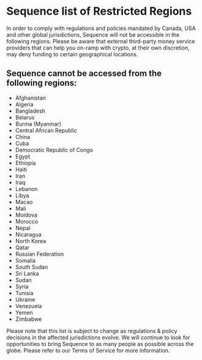 # Sequence list of Restricted Regions

In order to comply with regulations and policies mandated by Canada, USA and other global jurisdictions, Sequence will not be accessible in the following regions. Please be aware that external third-party money service providers that can help you on-ramp with crypto, at their own discretion, may deny funding to certain geographical locations.

## Sequence cannot be accessed from the following regions:
- Afghanistan
- Algeria
- Bangladesh
- Belarus
- Burma (Myanmar)
- Central African Republic
- China
- Cuba
- Democratic Republic of Congo
- Egypt
- Ethiopia
- Haiti
- Iran
- Iraq
- Lebanon
- Libya
- Macao
- Mali
- Moldova
- Morocco
- Nepal
- Nicaragua
- North Korea
- Qatar
- Russian Federation
- Somalia
- South Sudan
- Sri Lanka
- Sudan
- Syria
- Tunisia
- Ukraine
- Venezuela
- Yemen
- Zimbabwe

Please note that this list is subject to change as regulations & policy decisions in the affected jurisdictions evolve. We will continue to look for opportunities to bring Sequence to as many people as possible across the globe. Please refer to our Terms of Service for more information.

